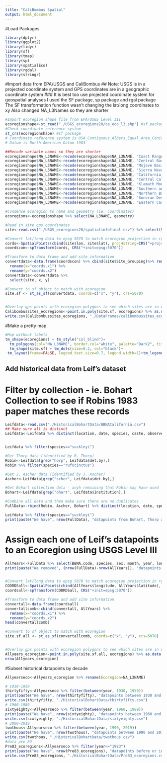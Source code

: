 ```yaml
---
title: "CaliBombus Spatial"
output: html_document
---
```


#Load Packages
```r
library(dplyr)
library(ggplot2)
library(tidyr)
library(sf)
library(tmap)
library(sp)
library(spatialEco)
library(rgdal)
library(stringr)


```

#Import data from EPA/USGS and CaliBombus
## Note: USGS is in a projected coordinate system and GPS coordinates are in a geographic coordinate system 
### It is best too use projected coordinate system for geospatial analyses
I used the SF package, sp package and rgal package
The SF transformation function wasn't changing the lat/long coordinates to xy 
Also changed NA_L3Names so they are shorter 
```r
#Import ecoregion shape file from EPA/USGS Level III 
ecoregionshape<-st_read("./USGS_ecoregions20/ca_eco_l3.shp") #sf package
#Check coordinate reference system 
st_crs(ecoregionshape) #sf package
# Coordinate reference system is USA_Contiguous_Albers_Equal_Area_Conic_USGS_version
# Datum is North American Datum 1983

##Recode variable names so they are shorter 
ecoregionshape$NA_L3NAME<-recode(ecoregionshape$NA_L3NAME, 'Coast Range' = "Coast Range")
ecoregionshape$NA_L3NAME<-recode(ecoregionshape$NA_L3NAME, 'Central Basin and Range' = "Central Basin")
ecoregionshape$NA_L3NAME<-recode(ecoregionshape$NA_L3NAME, 'Mojave Basin and Range' = "Mojave Basin Range")
ecoregionshape$NA_L3NAME<-recode(ecoregionshape$NA_L3NAME, 'Sierra Nevada' = "Sierra Nevada")
ecoregionshape$NA_L3NAME<-recode(ecoregionshape$NA_L3NAME, 'California Coastal Sage, Chaparral, and Oak Woodlands' = "Coastal Sage")
ecoregionshape$NA_L3NAME<-recode(ecoregionshape$NA_L3NAME, 'Central California Valley' = "Central California Valley")
ecoregionshape$NA_L3NAME<-recode(ecoregionshape$NA_L3NAME, 'Klamath Mountains' = "Klamath")
ecoregionshape$NA_L3NAME<-recode(ecoregionshape$NA_L3NAME, 'Southern and Baja California Pine-Oak Mountains' = "Southern California Mountains")
ecoregionshape$NA_L3NAME<-recode(ecoregionshape$NA_L3NAME, 'Northern Basin and Range' = "Northern Basin")
ecoregionshape$NA_L3NAME<-recode(ecoregionshape$NA_L3NAME, 'Sonoran Desert' = "Sonoran Desert")
ecoregionshape$NA_L3NAME<-recode(ecoregionshape$NA_L3NAME, 'Eastern Cascades Slopes and Foothills' = "Eastern Cascades")

#Condense ecoregion to name and geometry (ie. coordinates)
ecoregions<-ecoregionshape %>% select(NA_L3NAME, geometry)

#Read in site gps coordinates
site<-read.csv("./USGS_ecoregions20/spatialinfofinal.csv") %>% select(Site_Grouping, lon, lat) 

#Convert lat/long data to epsg 5070 to match ecoregion projection in rgdal package
cords<-SpatialPoints(cbind(site$lon, site$lat), proj4string=CRS("+proj=longlat"))
coordscon<-spTransform(cords, CRS("+init=epsg:5070"))

#Transform to data frame and add site information 
convertdata<-data.frame(coordscon) %>% cbind(site$Site_Grouping)%>% rename(site="site$Site_Grouping" ) %>% 
  rename(x="coords.x1") %>% 
  rename(y="coords.x2")
convertdata<-convertdata %>% 
  select(site, x, y)

#Convert to sf object to match with ecoregion 
site.sf <- st_as_sf(convertdata, coords=c("x", "y"), crs=5070) 


#Overlay gps points with ecoregion polygons to see which sites are in which ecoregions
Calibombussites_ecoregions<-point.in.poly(site.sf, ecoregions) %>% as.data.frame()
write.csv(Calibombussites_ecoregions, "./DataFrames/calibombussites_ecoregion.csv")
```
#Make a pretty map 
```r
#Map without labels
tm_shape(ecoregions) + tm_style("col_blind")+
  tm_polygons(col="NA_L3NAME", border.col="white", palette="Dark2", title="Ecoregion")+
  tm_shape(site.sf) + tm_dots(size=0.2, col="black")+
 tm_layout(frame=FALSE, legend.text.size=0.7, legend.width=1)+tm_legend(legend.position=c("right", "top"), outside=TRUE) 

```

## Add historical data from Leif's dataset
# Filter by collection - ie. Bohart Collection to see if Robins 1983 paper matches these records
```r
Leifdata<-read.csv("./HistoricalBohartData/BBNACalifornia.csv")
## Make sure all is distinct 
Leifdata<-Leifdata %>% distinct(location, date, species, caste, observers, .keep_all=TRUE) 


Leifdata %>% filter(species=="suckleyi")

#Get Thorp data (identified by R. Thorp)
Robin<-Leifdata[grep("horp", Leifdata$det.by),] 
Robin %>% filter(species=="rufocinctus")

#Get J. Ascher data (identified by J. Ascher)
Ascher<-Leifdata[grep("scher", Leifdata$det.by),] 

#Get Bohart collection data - anyh remaining that Robin may have used 
Bohart<-Leifdata[grep("ohart", Leifdata$Institution),] 

#Combine all data and then make sure there are no duplicates 
FullData<-rbind(Robin, Ascher, Bohart) %>% distinct(location, date, species, caste, observers, .keep_all=TRUE) 

Leifdata %>% filter(species=="suckleyi")
print(paste("We have", nrow(FullData), "datapoints from Bohart, Thorp and Ascher"))
```


# Assign each one of Leif's datapoints to an Ecoregion using USGS Level III
```r

AllYears<-FullData %>% select(BBNA.code, species, sex, month, year, longitude, latitude) %>% na.omit()
print(paste("We removed", (nrow(FullData)-nrow(AllYears)), "datapoints that had NA coordinates"))


#Convert lat/long data to epsg 5070 to match ecoregion projection in rgdal package
COORDSall<-SpatialPoints(cbind(AllYears$longitude, AllYears$latitude), proj4string=CRS("+proj=longlat"))
coordsall<-spTransform(COORDSall, CRS("+init=epsg:5070"))

#Transform to data frame and add site information 
convertall<-data.frame(coordsall) 
convertallcomb<-cbind(convertall, AllYears) %>% 
  rename(x="coords.x1") %>% 
  rename(y="coords.x2")
head(convertallcomb)

#Convert to sf object to match with ecoregion 
site.sf.all <- st_as_sf(convertallcomb, coords=c("x", "y"), crs=5070) 


#Overlay gps points with ecoregion polygons to see which sites are in which ecoregions
Allyears_ecoregion<-point.in.poly(site.sf.all, ecoregions) %>% as.data.frame()
nrow(Allyears_ecoregion) 
```

#Subset historical datapoints by decade 
```r
Allyearseco<-Allyears_ecoregion %>% rename(Ecoregion=NA_L3NAME)

# 1930-1959
thirtyfifty<-Allyearseco %>% filter(between(year, 1930, 1959))
print(paste("We have", nrow(thirtyfifty), "datapoints between 1930 and 1959"))
write.csv(thirtyfifty, "./HistoricalBohartData/thirtyfifty.csv")
# 1960-1989
sixtyeighty<-Allyearseco %>% filter(between(year, 1960, 1989))
print(paste("We have", nrow(sixtyeighty), "datapoints between 1960 and 1989"))
write.csv(sixtyeighty, "./HistoricalBohartData/sixtyeighty.csv")
# 2000-2019
twothous<-Allyearseco %>% filter(between(year, 1990, 2019))
print(paste("We have", nrow(twothous), "datapoints between 1990 and 2019"))
write.csv(twothous, "./HistoricalBohartData/twothous.csv")
#data pre 83
Pre83_ecoregions<-Allyearseco %>% filter(year<="1983")
print(paste("We have", nrow(Pre83_ecoregions), "datapoints before or in 1983"))
write.csv(Pre83_ecoregions, "./HistoricalBohartData/Pre83_ecoregions.csv")
```






